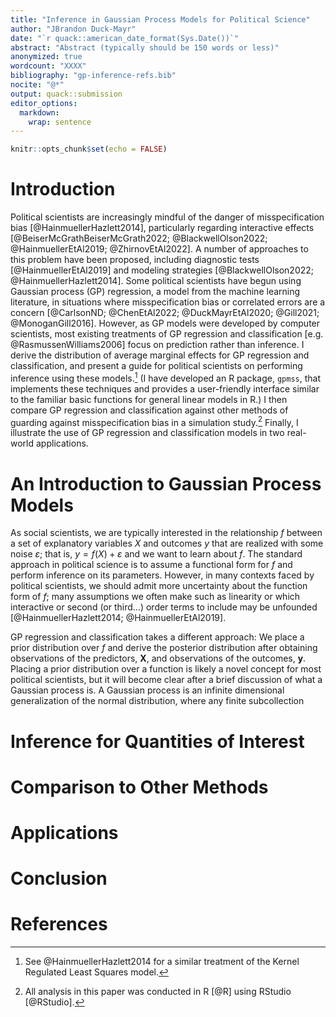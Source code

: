 ```yaml
---
title: "Inference in Gaussian Process Models for Political Science"
author: "JBrandon Duck-Mayr"
date: "`r quack::american_date_format(Sys.Date())`"
abstract: "Abstract (typically should be 150 words or less)"
anonymized: true
wordcount: "XXXX"
bibliography: "gp-inference-refs.bib"
nocite: "@*"
output: quack::submission
editor_options:
  markdown:
    wrap: sentence
---
```


```r
knitr::opts_chunk$set(echo = FALSE)
```

# Introduction

Political scientists are increasingly mindful of the danger of misspecification bias [@HainmuellerHazlett2014], particularly regarding interactive effects [@BeiserMcGrathBeiserMcGrath2022; @BlackwellOlson2022; @HainmuellerEtAl2019; @ZhirnovEtAl2022].
A number of approaches to this problem have been proposed, including diagnostic tests [@HainmuellerEtAl2019] and modeling strategies [@BlackwellOlson2022; @HainmuellerHazlett2014].
Some political scientists have begun using Gaussian process (GP) regression, a model from the machine learning literature, in situations where misspecification bias or correlated errors are a concern [@CarlsonND; @ChenEtAl2022; @DuckMayrEtAl2020; @Gill2021; @MonoganGill2016].
However, as GP models were developed by computer scientists, most existing treatments of GP regression and classification [e.g. @RasmussenWilliams2006] focus on prediction rather than inference.
I derive the distribution of average marginal effects for GP regression and classification, and present a guide for political scientists on performing inference using these models.[^1]
(I have developed an R package, `gpmss`, that implements these techniques and provides a user-friendly interface similar to the familiar basic functions for general linear models in R.)
I then compare GP regression and classification against other methods of guarding against misspecification bias in a simulation study.[^2]
Finally, I illustrate the use of GP regression and classification models in two real-world applications.

[^1]: See @HainmuellerHazlett2014 for a similar treatment of the Kernel Regulated Least Squares model.

[^2]: All analysis in this paper was conducted in R [@R] using RStudio [@RStudio].

<!-- Add a more detailed section on the problem(s) of misspecification bias
     (and correlated errors)? -->

# An Introduction to Gaussian Process Models

As social scientists, we are typically interested in the relationship $f$ between a set of explanatory variables $X$ and outcomes $y$ that are realized with some noise $\varepsilon$; that is, $y = f(X) + \varepsilon$ and we want to learn about $f$.
The standard approach in political science is to assume a functional form for $f$ and perform inference on its parameters.
However, in many contexts faced by political scientists, we should admit more uncertainty about the function form of $f$; many assumptions we often make such as linearity or which interactive or second (or third...) order terms to include may be unfounded [@HainmuellerHazlett2014; @HainmuellerEtAl2019].

GP regression and classification takes a different approach: We place a prior distribution over $f$ and derive the posterior distribution after obtaining observations of the predictors, $\mathbf{X}$, and observations of the outcomes, $\mathbf{y}$.
Placing a prior distribution over a function is likely a novel concept for most political scientists, but it will become clear after a brief discussion of what a Gaussian process is.
A Gaussian process is an infinite dimensional generalization of the normal distribution, where any finite subcollection 

# Inference for Quantities of Interest

# Comparison to Other Methods

# Applications

# Conclusion

# References

